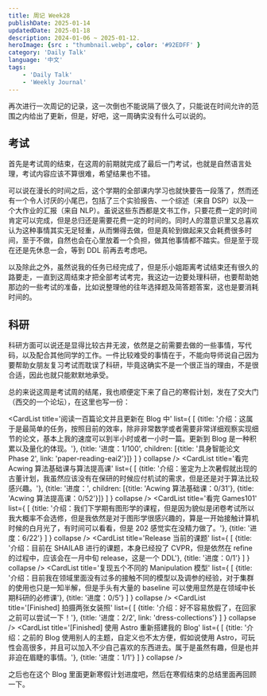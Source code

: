 ```yaml
---
title: 周记 Week28
publishDate: 2025-01-14
updatedDate: 2025-01-18
description: 2024-01-06 ~ 2025-01-12.
heroImage: {src : "thumbnail.webp", color: '#92EDFF' }
category: 'Daily Talk'
language: '中文'
tags:
    - 'Daily Talk'
    - 'Weekly Journal'
---
```


再次进行一次周记的记录，这一次倒也不能说隔了很久了，只能说在时间允许的范围之内给出了更新，但是，好吧，这一周确实没有什么可以说的。

## 考试

首先是考试周的结束，在这周的前期就完成了最后一门考试，也就是自然语言处理，考试内容应该不算很难，希望结果也不错。

可以说在漫长的时间之后，这个学期的全部课内学习也就快要告一段落了，然而还有一个令人讨厌的小尾巴，包括了三个实验报告、一个综述（来自 DSP）以及一个大作业的汇报（来自 NLP）。虽说这些东西都是文书工作，只要花费一定的时间肯定可以完成，但是总归还是需要花费一定的时间的。同时人的潜意识里又总喜欢认为这种事情其实无足轻重，从而懒得去做，但是真轮到做起来又会耗费很多时间，至于不做，自然也会在心里放着一个负担，做其他事情都不踏实。但是至于现在还是先休息一会，等到 DDL 前再去考虑吧。

以及除此之外，虽然说我的任务已经完成了，但是乐小姐距离考试结束还有很久的路要走，一直到这周结束才把全部考试考完，我这边一边要处理科研，也要帮助她那边的一些考试的准备，比如说整理他的往年选择题及简答题答案，这也是要消耗时间的。

## 科研

科研方面可以说还是显得比较古井无波，依然是之前需要去做的一些事情，写代码，以及配合其他同学的工作。一件比较难受的事情在于，不能向导师说自己因为要帮助女朋友复习考试而耽误了科研，毕竟这确实不是一个很正当的理由，不是很合适，因此也就只能默默地承受。

总的来说这周是考试周的结尾，我也顺便定下来了自己的寒假计划，发在了交大门（西交的一个论坛），在这里也写一份：

<CardList title='阅读一百篇论文并且更新在 Blog 中' list={
  [
    {title: '介绍：这属于是最简单的任务，按照目前的效率，除非非常数学或者需要非常详细观察实现细节的论文，基本上我的速度可以到半小时或者一小时一篇。更新到 Blog 是一种积累以及量化的体现。'},
    {title: '进度：1/100', children: [{title: '具身智能论文 Phase 2', link: 'paper-reading-eai2'}]}
  ]
} collapse />
<CardList title='看完 Acwing 算法基础课与算法提高课' list={
  [
    {title: '介绍：鉴定为上次暑假就出现的古董计划，我虽然应该没有在保研的时候应付机试的需求，但是还是对于算法比较感兴趣。'},
    {title: '进度：', children: [{title: 'Acwing 算法基础课：0/31'}, {title: 'Acwing 算法提高课：0/52'}]}
  ]
} collapse />
<CardList title='看完 Games101' list={
  [
    {title: '介绍：我们下学期有图形学的课程，但是因为貌似是闭卷考试所以我大概率不会选修，但是我依然是对于图形学很感兴趣的，算是一开始接触计算机时候的白月光了，有时间可以看看，但是 202 感觉实在没精力做了。'},
    {title: '进度：6/22'}
  ]
} collapse />
<CardList title='Release 当前的课题' list={
  [
    {title: '介绍：目前在 SHAILAB 进行的课题，本身已经投了 CVPR，但是依然在 refine 的过程中，应该会在一月中旬 release，这是一个 DDL'},
    {title: '进度：0/1'}
  ]
} collapse />
<CardList title='复现五个不同的 Manipulation 模型' list={
  [
    {title: '介绍：目前我在领域里面没有过多的接触不同的模型以及调参的经验，对于集群的使用也只是一知半解，但是手头有大量的 baseline 可以使用显然是在领域中长期科研的必修课'},
    {title: '进度：0/5'}
  ]
} collapse />
<CardList title='[Finished] 拍摄两张女装照' list={
  [
    {title: '介绍：好不容易放假了，在回家之前可以尝试一下！'},
    {title: '进度：2/2', link: 'dress-collections'}
  ]
} collapse />
<CardList title='[Finished] 使用 Astro 重新搭建我的 Blog' list={
  [
    {title: '介绍：之前的 Blog 使用别人的主题，自定义也不太方便，假如说使用 Astro，可玩性会高很多，并且可以加入不少自己喜欢的东西进去。属于是虽然有趣，但是也并非迫在眉睫的事情。'},
    {title: '进度：1/1'}
  ]
} collapse />

之后也在这个 Blog 里面更新寒假计划进度吧，然后在寒假结束的总结里面再回顾一下。
